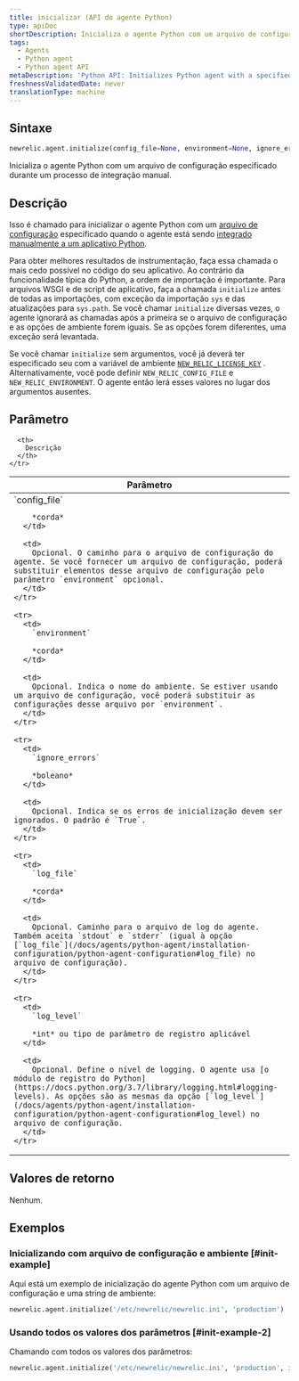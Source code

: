```yaml
---
title: inicializar (API do agente Python)
type: apiDoc
shortDescription: Inicializa o agente Python com um arquivo de configuração especificado durante um processo de integração manual.
tags:
  - Agents
  - Python agent
  - Python agent API
metaDescription: 'Python API: Initializes Python agent with a specified config file during the manual integration process.'
freshnessValidatedDate: never
translationType: machine
---
```


## Sintaxe

```py
newrelic.agent.initialize(config_file=None, environment=None, ignore_errors=None, log_file=None, log_level=None)
```

Inicializa o agente Python com um arquivo de configuração especificado durante um processo de integração manual.

## Descrição

Isso é chamado para inicializar o agente Python com um [arquivo de configuração](/docs/agents/python-agent/installation-configuration/python-agent-configuration#agent-configuration-file) especificado quando o agente está sendo [integrado manualmente a um aplicativo Python](/docs/agents/python-agent/installation-configuration/python-agent-integration#manual-integration).

Para obter melhores resultados de instrumentação, faça essa chamada o mais cedo possível no código do seu aplicativo. Ao contrário da funcionalidade típica do Python, a ordem de importação é importante. Para arquivos WSGI e de script de aplicativo, faça a chamada `initialize` antes de todas as importações, com exceção da importação `sys` e das atualizações para `sys.path`. Se você chamar `initialize` diversas vezes, o agente ignorará as chamadas após a primeira se o arquivo de configuração e as opções de ambiente forem iguais. Se as opções forem diferentes, uma exceção será levantada.

Se você chamar `initialize` sem argumentos, você já deverá ter especificado seu <InlinePopover type="licenseKey" />com a variável de ambiente [`NEW_RELIC_LICENSE_KEY`](/docs/agents/python-agent/installation-configuration/python-agent-configuration#license_key) . Alternativamente, você pode definir `NEW_RELIC_CONFIG_FILE` e `NEW_RELIC_ENVIRONMENT`. O agente então lerá esses valores no lugar dos argumentos ausentes.

## Parâmetro

<table>
  <thead>
    <tr>
      <th width="25%">
        Parâmetro
      </th>

      <th>
        Descrição
      </th>
    </tr>
  </thead>

  <tbody>
    <tr>
      <td>
        `config_file`

        *corda*
      </td>

      <td>
        Opcional. O caminho para o arquivo de configuração do agente. Se você fornecer um arquivo de configuração, poderá substituir elementos desse arquivo de configuração pelo parâmetro `environment` opcional.
      </td>
    </tr>

    <tr>
      <td>
        `environment`

        *corda*
      </td>

      <td>
        Opcional. Indica o nome do ambiente. Se estiver usando um arquivo de configuração, você poderá substituir as configurações desse arquivo por `environment`.
      </td>
    </tr>

    <tr>
      <td>
        `ignore_errors`

        *boleano*
      </td>

      <td>
        Opcional. Indica se os erros de inicialização devem ser ignorados. O padrão é `True`.
      </td>
    </tr>

    <tr>
      <td>
        `log_file`

        *corda*
      </td>

      <td>
        Opcional. Caminho para o arquivo de log do agente. Também aceita `stdout` e `stderr` (igual à opção [`log_file`](/docs/agents/python-agent/installation-configuration/python-agent-configuration#log_file) no arquivo de configuração).
      </td>
    </tr>

    <tr>
      <td>
        `log_level`

        *int* ou tipo de parâmetro de registro aplicável
      </td>

      <td>
        Opcional. Define o nível de logging. O agente usa [o módulo de registro do Python](https://docs.python.org/3.7/library/logging.html#logging-levels). As opções são as mesmas da opção [`log_level`](/docs/agents/python-agent/installation-configuration/python-agent-configuration#log_level) no arquivo de configuração.
      </td>
    </tr>
  </tbody>
</table>

## Valores de retorno

Nenhum.

## Exemplos

### Inicializando com arquivo de configuração e ambiente [#init-example]

Aqui está um exemplo de inicialização do agente Python com um arquivo de configuração e uma string de ambiente:

```py
newrelic.agent.initialize('/etc/newrelic/newrelic.ini', 'production')
```

### Usando todos os valores dos parâmetros [#init-example-2]

Chamando com todos os valores dos parâmetros:

```py
newrelic.agent.initialize('/etc/newrelic/newrelic.ini', 'production', ignore_errors=False, log_file='/var/log/newrelic.log', log_level=logging.DEBUG)
```